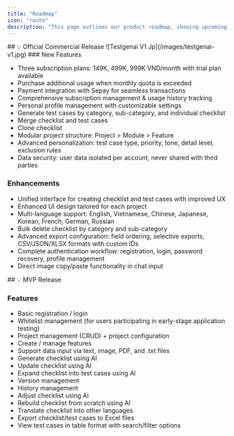 ```yaml
---
title: "Roadmap"
icon: "route"
description: "This page outlines our product roadmap, showing upcoming features, improvements, and release plans."
---
```


<Update label="24/06/2025" description="v1.0.0">
  ## 💡 Official Commercial Release

  <Frame>
    ![Testgenai V1 Jp](/images/testgenai-v1.jpg)
  </Frame>
  ### New Features

  - Three subscription plans: 149K, 499K, 999K VND/month with trial plan available
  - Purchase additional usage when monthly quota is exceeded
  - Payment integration with Sepay for seamless transactions
  - Comprehensive subscription management & usage history tracking
  - Personal profile management with customizable settings
  - Generate test cases by category, sub-category, and individual checklist
  - Merge checklist and test cases
  - Clone checklist
  - Modular project structure: Project \> Module \> Feature
  - Advanced personalization: test case type, priority, tone, detail level, exclusion rules
  - Data security: user data isolated per account, never shared with third parties

  ### Enhancements

  - Unified interface for creating checklist and test cases with improved UX
  - Enhanced UI design tailored for each project
  - Multi-language support: English, Vietnamese, Chinese, Japanese, Korean, French, German, Russian
  - Bulk delete checklist by category and sub-category
  - Advanced export configuration: field ordering, selective exports, CSV/JSON/XLSX formats with custom IDs
  - Complete authentication workflow: registration, login, password recovery, profile management
  - Direct image copy/paste functionality in chat input
</Update>

<Update label="26/04/2025" description="MVP">
  ## 💡 MVP Release

  ### Features

  - Basic registration / login
  - Whitelist management (for users participating in early-stage application testing)
  - Project management (CRUD) \+ project configuration
  - Create / manage features
  - Support data input via text, image, PDF, and .txt files
  - Generate checklist using AI
  - Update checklist using AI
  - Expand checklist into test cases using AI
  - Version management
  - History management
  - Adjust checklist using AI
  - Rebuild checklist from scratch using AI
  - Translate checklist into other languages
  - Export checklist/test cases to Excel files
  - View test cases in table format with search/filter options
</Update>